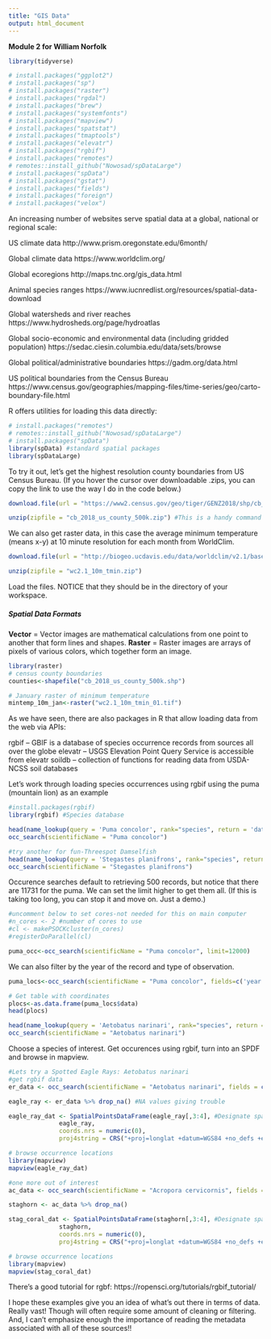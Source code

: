 ```yaml
---
title: "GIS Data"
output: html_document
---
```


**Module 2 for William Norfolk**

```r
library(tidyverse)
```


```r
# install.packages("ggplot2")
# install.packages("sp")
# install.packages("raster")
# install.packages("rgdal")
# install.packages("brew")
# install.packages("systemfonts")
# install.packages("mapview")
# install.packages("spatstat")
# install.packages("tmaptools")
# install.packages("elevatr")
# install.packages("rgbif")
# install.packages("remotes")
# remotes::install_github("Nowosad/spDataLarge")
# install.packages("spData")
# install.packages("gstat")
# install.packages("fields")
# install.packages("foreign")
# install.packages("velox")
```

An increasing number of websites serve spatial data at a global, national or regional scale:

US climate data
http://www.prism.oregonstate.edu/6month/

Global climate data
https://www.worldclim.org/

Global ecoregions
http://maps.tnc.org/gis_data.html

Animal species ranges
https://www.iucnredlist.org/resources/spatial-data-download

Global watersheds and river reaches
https://www.hydrosheds.org/page/hydroatlas

Global socio-economic and environmental data (including gridded population)
https://sedac.ciesin.columbia.edu/data/sets/browse

Global political/administrative boundaries
https://gadm.org/data.html

US political boundaries from the Census Bureau
https://www.census.gov/geographies/mapping-files/time-series/geo/carto-boundary-file.html

R offers utilities for loading this data directly:

```r
# install.packages("remotes")
# remotes::install_github("Nowosad/spDataLarge")
# install.packages("spData")
library(spData) #standard spatial packages
library(spDataLarge)
```

To try it out, let's get the highest resolution county boundaries from US Census Bureau. (If you hover the cursor over downloadable .zips, you can copy the link to use the way I do in the code below.)

```r
download.file(url = "https://www2.census.gov/geo/tiger/GENZ2018/shp/cb_2018_us_county_500k.zip", destfile = "cb_2018_us_county_500k.zip")

unzip(zipfile = "cb_2018_us_county_500k.zip") #This is a handy command for various datafiles
```

We can also get raster data, in this case the average minimum temperature (means x-y) at 10 minute resolution for each month from WorldClim.

```r
download.file(url = "http://biogeo.ucdavis.edu/data/worldclim/v2.1/base/wc2.1_10m_tmin.zip", destfile = "wc2.1_10m_tmin.zip")

unzip(zipfile = "wc2.1_10m_tmin.zip")
```

Load the files. NOTICE that they should be in the directory of your workspace.

##### Spatial Data Formats
**Vector** = Vector images are mathematical calculations from one point to another that form lines and shapes.
**Raster** = Raster images are arrays of pixels of various colors, which together form an image.

```r
library(raster)
# census county boundaries
counties<-shapefile("cb_2018_us_county_500k.shp") 

# January raster of minimum temperature
mintemp_10m_jan<-raster("wc2.1_10m_tmin_01.tif")
```

As we have seen, there are also packages in R that allow loading data from the web via APIs:

rgbif – GBIF is a database of species occurrence records from sources all over the globe
elevatr –  USGS Elevation Point Query Service is accessible from elevatr
soildb – collection of functions for reading data from USDA-NCSS soil databases

Let's work through loading species occurrences using rgbif using the puma (mountain lion) as an example

```r
#install.packages(rgbif)
library(rgbif) #Species database

head(name_lookup(query = 'Puma concolor', rank="species", return = 'data'))
occ_search(scientificName = "Puma concolor")
```

```r
#try another for fun-Threespot Damselfish
head(name_lookup(query = 'Stegastes planifrons', rank="species", return = 'data'))
occ_search(scientificName = "Stegastes planifrons")
```

Occurence searches default to retrieving 500 records, but notice that there are 11731 for the puma. We can set the limit higher to get them all. (If this is taking too long, you can stop it and move on. Just a demo.)

```r
#uncomment below to set cores-not needed for this on main computer
#n_cores <- 2 #number of cores to use
#cl <- makePSOCKcluster(n_cores)
#registerDoParallel(cl)

puma_occ<-occ_search(scientificName = "Puma concolor", limit=12000)
```

We can also filter by the year of the record and type of observation.

```r
puma_locs<-occ_search(scientificName = "Puma concolor", fields=c('year','basisOfRecord','protocol','decimalLongitude','decimalLatitude')) #fields works similar to dplyr's select function but for the rgbif package

# Get table with coordinates
plocs<-as.data.frame(puma_locs$data)
head(plocs)
```
```r
head(name_lookup(query = 'Aetobatus narinari', rank="species", return = 'data'))
occ_search(scientificName = "Aetobatus narinari")

```


Choose a species of interest. Get occurences using rgbif, turn into an SPDF and browse in mapview.

```r
#Lets try a Spotted Eagle Rays: Aetobatus narinari
#get rgbif data
er_data <- occ_search(scientificName = "Aetobatus narinari", fields = c('year','basisOfRecord', 'protocol', 'decimalLongitude', 'decimalLatitude'), return = 'data', limit = 1500)

eagle_ray <- er_data %>% drop_na() #NA values giving trouble

eagle_ray_dat <- SpatialPointsDataFrame(eagle_ray[,3:4], #Designate spatial data: 3 = long and 4 = lat
              eagle_ray, 
              coords.nrs = numeric(0), 
              proj4string = CRS("+proj=longlat +datum=WGS84 +no_defs +ellps=WGS84 +towgs84=0,0,0"))

# browse occurrence locations
library(mapview)
mapview(eagle_ray_dat)
```

```r
#one more out of interest
ac_data <- occ_search(scientificName = "Acropora cervicornis", fields = c('year','basisOfRecord', 'protocol', 'decimalLongitude', 'decimalLatitude'), return = 'data', limit = 1500)

staghorn <- ac_data %>% drop_na()

stag_coral_dat <- SpatialPointsDataFrame(staghorn[,3:4], #Designate spatial data: 3 = long and 4 = lat
              staghorn, 
              coords.nrs = numeric(0), 
              proj4string = CRS("+proj=longlat +datum=WGS84 +no_defs +ellps=WGS84 +towgs84=0,0,0"))

# browse occurrence locations
library(mapview)
mapview(stag_coral_dat)
```


There's a good tutorial for rgbf: https://ropensci.org/tutorials/rgbif_tutorial/

I hope these examples give you an idea of what's out there in terms of data. Really vast! Though will often require some amount of cleaning or filtering. And, I can't emphasize enough the importance of reading the metadata associated with all of these sources!!

